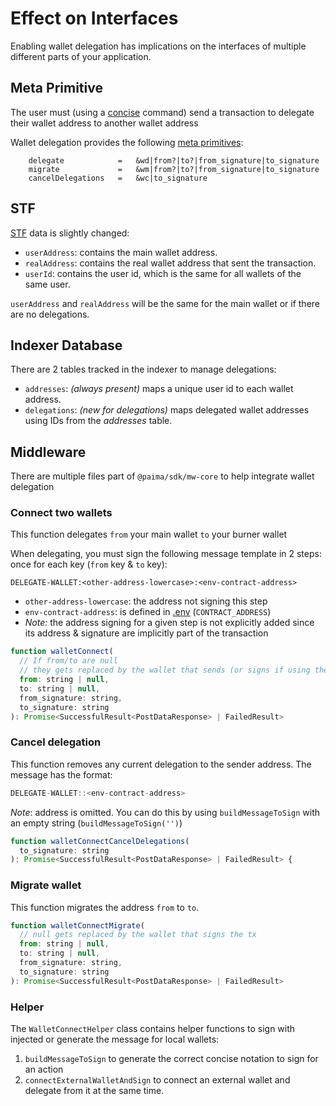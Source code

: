 # Effect on Interfaces

Enabling wallet delegation has implications on the interfaces of multiple different parts of your application.

## Meta Primitive

The user must (using a [concise](../../../200-read-write-L2-state/1-base-format.md) command) send a transaction to delegate their wallet address to another wallet address

Wallet delegation provides the following [meta primitives](../../../300-react-to-events/2-primitive-catalogue/5-meta/100-introduction.md):
```
    delegate            =   &wd|from?|to?|from_signature|to_signature
    migrate             =   &wm|from?|to?|from_signature|to_signature
    cancelDelegations   =   &wc|to_signature
```

## STF

[STF](../../../200-read-write-L2-state/10-read-data.md#stf-function) data is slightly changed:
* `userAddress`: contains the main wallet address.
* `realAddress`: contains the real wallet address that sent the transaction.
* `userId`: contains the user id, which is the same for all wallets of the same user.

`userAddress` and `realAddress` will be the same for the main wallet or if there are no delegations.

## Indexer Database

There are 2 tables tracked in the indexer to manage delegations:
* `addresses`: *(always present)* maps a unique user id to each wallet address.
* `delegations`: *(new for delegations)* maps delegated wallet addresses using IDs from the *addresses* table.

## Middleware

There are multiple files part of `@paima/sdk/mw-core` to help integrate wallet delegation

### Connect two wallets

This function delegates `from` your main wallet `to` your burner wallet

When delegating, you must sign the following message template in 2 steps: once for each key (`from` key & `to` key):
```
DELEGATE-WALLET:<other-address-lowercase>:<env-contract-address>
```
* `other-address-lowercase`: the address not signing this step
* `env-contract-address`: is defined in [.env](../../../1-setup/4-environment-config-values.md) (`CONTRACT_ADDRESS`)
* *Note:* the address signing for a given step is not explicitly added since its address & signature are implicitly part of the transaction


```js
function walletConnect(
  // If from/to are null
  // they gets replaced by the wallet that sends (or signs if using the batcher) the tx
  from: string | null,
  to: string | null,
  from_signature: string,
  to_signature: string
): Promise<SuccessfulResult<PostDataResponse> | FailedResult>
```

### Cancel delegation

This function removes any current delegation to the sender address.
The message has the format:
```js
DELEGATE-WALLET::<env-contract-address>
```

*Note*: address is omitted. You can do this by using `buildMessageToSign` with an empty string (`buildMessageToSign('')`)

```js
function walletConnectCancelDelegations(
  to_signature: string
): Promise<SuccessfulResult<PostDataResponse> | FailedResult> {
```

### Migrate wallet

This function migrates the address `from` to `to`.

```js
function walletConnectMigrate(
  // null gets replaced by the wallet that signs the tx
  from: string | null,
  to: string | null,
  from_signature: string,
  to_signature: string
): Promise<SuccessfulResult<PostDataResponse> | FailedResult> 
```

### Helper

The `WalletConnectHelper` class contains helper functions to sign with injected or generate the message for local wallets:
1. `buildMessageToSign` to generate the correct concise notation to sign for an action
2. `connectExternalWalletAndSign` to connect an external wallet and delegate from it at the same time.

